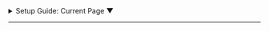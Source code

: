 ```{=html}
<div class="page-navigation-container">

  <!-- Smart Breadcrumb Dropdown -->
  <div class="breadcrumb-container">
    <details class="breadcrumb-dropdown">
      <summary>
        <span class="breadcrumb-prefix">Setup Guide:</span>
        <span class="breadcrumb-current">Current Page</span>
        <span class="breadcrumb-caret">▼</span>
      </summary>
      <ul class="breadcrumb-list">
        <li><a href="./00_index.qmd">Welcome</a></li>
        <li><a href="./01_creating_llm_accounts.qmd">AI Assistants (Step 1)</a></li>
        <li><a href="./02_how_to_get_help.qmd">How to Get Help (Step 2)</a></li>
        <li><a href="./03_installing_python.qmd">Install Python (Step 3)</a></li>
        <li><a href="./04_alternative_gitpod_setup.qmd">Gitpod Alternative (Step 4)</a></li>
        <li><a href="./05_installing_your_editor.qmd">Install Editor (Step 5)</a></li>
        <li><a href="./06_setting_up_git_and_github.qmd">Git & GitHub (Step 6)</a></li>
        <li><a href="./07_forking_and_cloning.qmd">Fork & Clone (Step 7)</a></li>
        <li><a href="./08_installing_and_testing_quarto.qmd">Install Quarto (Step 8)</a></li>
      </ul>
    </details>
  </div>

  <hr class="nav-divider">

  <!-- Prev/Next Buttons - Auto-generated by JavaScript -->
  <div class="navigation">
    <div class="nav-buttons">
      <div class="nav-left" id="nav-prev">
        <!-- Will be populated by JavaScript -->
      </div>
      <div class="nav-right" id="nav-next">
        <!-- Will be populated by JavaScript -->
      </div>
    </div>
  </div>

</div>

<script>
document.addEventListener('DOMContentLoaded', function() {
  // Navigation mapping for this section
  const pages = [
    { file: '00_index.qmd', title: 'Setup Welcome' },
    { file: '01_creating_llm_accounts.qmd', title: 'AI Assistants (Step 1)' },
    { file: '02_how_to_get_help.qmd', title: 'How to Get Help (Step 2)' },
    { file: '03_installing_python.qmd', title: 'Install Python (Step 3)' },
    { file: '04_alternative_gitpod_setup.qmd', title: 'Gitpod Alternative (Step 4)' },
    { file: '05_installing_your_editor.qmd', title: 'Install Editor (Step 5)' },
    { file: '06_setting_up_git_and_github.qmd', title: 'Git & GitHub (Step 6)' },
    { file: '07_forking_and_cloning.qmd', title: 'Fork & Clone (Step 7)' },
    { file: '08_installing_and_testing_quarto.qmd', title: 'Install Quarto (Step 8)' }
  ];
  
  // Get current page from URL
  const currentPath = window.location.pathname;
  const currentFile = currentPath.split('/').pop().replace('.html', '.qmd');
  
  // Find current page index
  const currentIndex = pages.findIndex(page => page.file === currentFile);
  
  if (currentIndex !== -1) {
    // Add previous button
    if (currentIndex > 0) {
      const prevPage = pages[currentIndex - 1];
      const prevHtml = prevPage.file.replace('.qmd', '.html');
      document.getElementById('nav-prev').innerHTML = 
        `<a href="./${prevHtml}" class="nav-button prev">← ${prevPage.title}</a>`;
    }
    
    // Add next button
    if (currentIndex < pages.length - 1) {
      const nextPage = pages[currentIndex + 1];
      const nextHtml = nextPage.file.replace('.qmd', '.html');
      document.getElementById('nav-next').innerHTML = 
        `<a href="./${nextHtml}" class="nav-button next">${nextPage.title} →</a>`;
    }
    
    // Update breadcrumb current page
    document.querySelector('.breadcrumb-current').textContent = pages[currentIndex].title;
  }
});
</script>
``` 